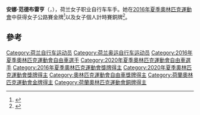 {{Infobox cyclist
| name          = 安娜·范德布雷亨<br />Anna van der Breggen
| birth_date    = {{Birth date and age|1990|4|18}}
| medaltemplates =
{{MedalCountry|{{NED}}}}
{{MedalSport|女子[[公路自行车赛|公路自行车赛]]}}
{{MedalCompetition|[[奥林匹克运动会|奥林匹克运动会]]}}
{{MedalGold|[[2016年夏季奧林匹克運動會|2016年 里约热内卢]]|[[2016年夏季奧林匹克運動會女子公路自由車比賽|公路自行车赛]]}}
{{MedalBronze|2016年 里约热内卢|[[2016年夏季奧林匹克運動會女子公路單車個人計時賽|个人计时赛]]}}
{{MedalBronze|[[2020年夏季奧林匹克運動會|2020年 東京]]|個人計時賽}}
}}

'''安娜·范德布雷亨'''（{{lang-nl|Anna van der Breggen}}，{{bd|1990年|4月18日||}}），荷兰女子职业自行车车手。她在[[2016年夏季奧林匹克運動會|2016年夏季奧林匹克運動會]]中获得女子公路賽金牌<ref name=cw2016>{{Cite web|url=http://www.cyclingweekly.co.uk/news/racing/olympics/anna-van-der-breggen-wins-rio-2016-olympics-womens-road-race-272402|title=Anna van der Breggen wins Rio 2016 Olympics women's road race; Lizzie Armitstead fifth|website=Cycling Weekly|date=2016-08-07|last1=Wynn|first1=Nigel|access-date=2016-08-08|archive-date=2016-08-10|archive-url=https://web.archive.org/web/20160810025833/http://www.cyclingweekly.co.uk/news/racing/olympics/anna-van-der-breggen-wins-rio-2016-olympics-womens-road-race-272402|dead-url=no}}</ref>以及女子個人計時賽銅牌<ref>{{Cite news|url=http://www.businessinsider.com/kristin-armstrong-wins-third-straight-olympic-gold-medal-2016-8|title=Out of retirement and into gold, 42-year-old American Kristin Armstrong just made Olympic history|work=Business Insider|access-date=2017-05-31|archive-date=2019-12-06|archive-url=https://web.archive.org/web/20191206075040/https://www.businessinsider.com/kristin-armstrong-wins-third-straight-olympic-gold-medal-2016-8|dead-url=no}}</ref>。

== 參考 ==
{{reflist}}

{{Authority control}}
{{DEFAULTSORT: Breggen, Anna van der}}
[[Category:荷兰自行车运动员|Category:荷兰自行车运动员]]
[[Category:荷兰奥运自行车运动员|Category:荷兰奥运自行车运动员]]
[[Category:2016年夏季奧林匹克運動會自由車選手|Category:2016年夏季奧林匹克運動會自由車選手]]
[[Category:2020年夏季奧林匹克運動會自由車選手|Category:2020年夏季奧林匹克運動會自由車選手]]
[[Category:2016年夏季奧林匹克運動會獎牌得主|Category:2016年夏季奧林匹克運動會獎牌得主]]
[[Category:2020年夏季奧林匹克運動會獎牌得主|Category:2020年夏季奧林匹克運動會獎牌得主]]
[[Category:奧林匹克運動會自由車獎牌得主|Category:奧林匹克運動會自由車獎牌得主]]
[[Category:荷蘭奧林匹克運動會金牌得主|Category:荷蘭奧林匹克運動會金牌得主]]
[[Category:荷蘭奧林匹克運動會銅牌得主|Category:荷蘭奧林匹克運動會銅牌得主]]